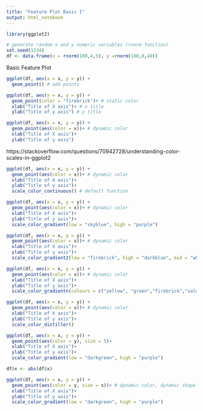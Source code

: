 ```yaml
---
title: "Feature Plot Basic I"
output: html_notebook
---
```


```r
library(ggplot2)

# generate random x and y numeric variables (rnorm function)
set.seed(1234)
df <- data.frame(x = rnorm(100,4,5), y =rnorm(100,8,40))
```

Basic Feature Plot
```r
ggplot(df, aes(x = x, y = y)) + 
  geom_point() # add points
```

```r
ggplot(df, aes(x = x, y = y)) +
  geom_point(color = "firebrick")+ # static color
  xlab("Title of X axis")+ # x title
  ylab("Title of y axis") # y title
```

```r
ggplot(df, aes(x = x, y = y)) +
  geom_point(aes(color = x))+ # dynamic color
  xlab("Title of X axis")+
  ylab("Title of y axis")
```

https://stackoverflow.com/questions/70942728/understanding-color-scales-in-ggplot2


```r
ggplot(df, aes(x = x, y = y)) +
  geom_point(aes(color = x))+ # dynamic color
  xlab("Title of X axis")+
  ylab("Title of y axis")+
  scale_color_continuous() # default function
```

```r
ggplot(df, aes(x = x, y = y)) +
  geom_point(aes(color = x))+ # dynamic color
  xlab("Title of X axis")+
  ylab("Title of y axis")+
  scale_color_gradient(low = "skyblue", high = "purple")
```

```r
ggplot(df, aes(x = x, y = y)) +
  geom_point(aes(color = x))+ # dynamic color
  xlab("Title of X axis")+
  ylab("Title of y axis")+
  scale_color_gradient2(low = "firebrick", high = "darkblue", mid = "white", midpoint = 0)
```

```r
ggplot(df, aes(x = x, y = y)) +
  geom_point(aes(color = x))+ # dynamic color
  xlab("Title of X axis")+
  ylab("Title of y axis")+
  scale_color_gradientn(colours = c("yellow", "green","firebrick","salmon","gold","purple"))
```

```r
ggplot(df, aes(x = x, y = y)) +
  geom_point(aes(color = x))+ # dynamic color
  xlab("Title of X axis")+
  ylab("Title of y axis")+
  scale_color_distiller()
```

```r
ggplot(df, aes(x = x, y = y)) +
  geom_point(aes(color = y), size = 5)+
  xlab("Title of X axis")+
  ylab("Title of y axis")+
  scale_color_gradient(low = "darkgreen", high = "purple")
```

```r
df$x <- abs(df$x)

ggplot(df, aes(x = x, y = y)) +
  geom_point(aes(color = y, size = x))+ # dynamic color, dynamic shape
  xlab("Title of X axis")+
  ylab("Title of y axis")+
  scale_color_gradient(low = "darkgreen", high = "purple")
```

